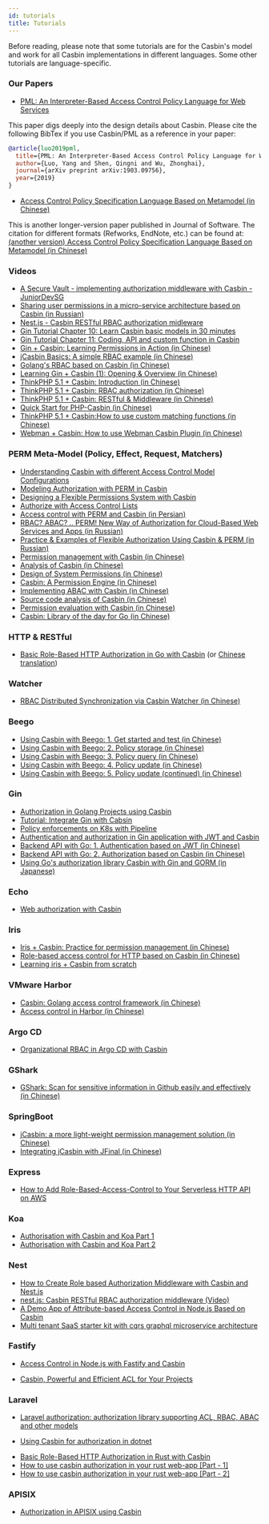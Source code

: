 ```yaml
---
id: tutorials
title: Tutorials
---
```



Before reading, please note that some tutorials are for the Casbin's model and work for all Casbin implementations in different languages. Some other tutorials are language-specific.

### Our Papers

- [PML: An Interpreter-Based Access Control Policy Language for Web Services](https://arxiv.org/abs/1903.09756)

This paper digs deeply into the design details about Casbin. Please cite the following BibTex if you use Casbin/PML as a reference in your paper:

```bibtex
@article{luo2019pml,
  title={PML: An Interpreter-Based Access Control Policy Language for Web Services},
  author={Luo, Yang and Shen, Qingni and Wu, Zhonghai},
  journal={arXiv preprint arXiv:1903.09756},
  year={2019}
}
```

- [Access Control Policy Specification Language Based on Metamodel (in Chinese)](http://www.jos.org.cn/1000-9825/5624.htm)

This is another longer-version paper published in Journal of Software. The citation for different formats (Refworks, EndNote, etc.) can be found at: [(another version) Access Control Policy Specification Language Based on Metamodel (in Chinese)](https://kns.cnki.net/kcms/detail/Detail.aspx?dbname=CJFDLAST2020&filename=RJXB202002012&v=)

### Videos

- [A Secure Vault - implementing authorization middleware with Casbin - JuniorDevSG](https://www.youtube.com/watch?v=OTT84oplR9o)
- [Sharing user permissions in a micro-service architecture based on Casbin (in Russian)](https://www.youtube.com/watch?v=Z5dUxH4PqYM)
- [Nest.js - Casbin RESTful RBAC authorization midleware](https://www.youtube.com/watch?v=mWlPNrCgVdE)
- [Gin Tutorial Chapter 10: Learn Casbin basic models in 30 minutes](https://www.bilibili.com/video/BV1qz4y167XP)
- [Gin Tutorial Chapter 11: Coding, API and custom function in Casbin](https://www.bilibili.com/video/BV13r4y1M7AC)
- [Gin + Casbin: Learning Permissions in Action (in Chinese)](https://www.jtthink.com/course/132)
- [jCasbin Basics: A simple RBAC example (in Chinese)](https://www.jtthink.com/course/play/2706)
- [Golang's RBAC based on Casbin (in Chinese)](https://www.bilibili.com/video/BV1Kf4y1U7iJ)
- [Learning Gin + Casbin (1): Opening & Overview (in Chinese)](https://www.bilibili.com/video/BV1bp4y1a7je)
- [ThinkPHP 5.1 + Casbin: Introduction (in Chinese)](https://www.bilibili.com/video/BV1kz4y1Z7vd)
- [ThinkPHP 5.1 + Casbin: RBAC authorization (in Chinese)](https://www.bilibili.com/video/BV1A541187M4)
- [ThinkPHP 5.1 + Casbin: RESTful & Middleware (in Chinese)](https://www.bilibili.com/video/BV1uk4y117up)
- [Quick Start for PHP-Casbin (in Chinese)](https://www.bilibili.com/video/BV1dK4y1L7xy)
- [ThinkPHP 5.1 + Casbin:How to use custom matching functions (in Chinese)](https://www.bilibili.com/video/BV1dq4y1Z78g)
- [Webman + Casbin: How to use Webman Casbin Plugin  (in Chinese)](https://www.bilibili.com/video/BV1X34y1Q7ZH)

### PERM Meta-Model (Policy, Effect, Request, Matchers)

- [Understanding Casbin with different Access Control Model Configurations](https://medium.com/wesionary-team/understanding-casbin-with-different-access-control-model-configurations-faebc60f6da5)
- [Modeling Authorization with PERM in Casbin](https://www.narendraj9.dev/posts/generalized-authz.html)
- [Designing a Flexible Permissions System with Casbin](https://medium.com/silo-blog/designing-a-flexible-permissions-system-with-casbin-f5d97fef17b8)
- [Authorize with Access Control Lists](https://medium.com/pragmatic-programmers/authorize-with-access-control-lists-92fbec57a920)
- [Access control with PERM and Casbin (in Persian)](https://vrgl.ir/npwoy)
- [RBAC? ABAC? .. PERM! New Way of Authorization for Cloud-Based Web Services and Apps (in Russian)](https://habr.com/ru/post/539778/)
- [Practice & Examples of Flexible Authorization Using Casbin & PERM (in Russian)](https://habr.com/ru/post/540454/)
- [Permission management with Casbin (in Chinese)](http://www.cnblogs.com/wang_yb/archive/2018/11/20/9987397.html)
- [Analysis of Casbin (in Chinese)](https://www.cnblogs.com/xiaohunshi/p/10372881.html)
- [Design of System Permissions (in Chinese)](https://github.com/xizhibei/blog/issues/101)
- [Casbin: A Permission Engine (in Chinese)](https://github.com/xizhibei/blog/issues/102)
- [Implementing ABAC with Casbin (in Chinese)](https://www.cnblogs.com/studyzy/p/11380736.html)
- [Source code analysis of Casbin (in Chinese)](https://www.cnblogs.com/yjf512/p/12200206.html)
- [Permission evaluation with Casbin (in Chinese)](https://cloud.tencent.com/developer/article/1534674)
- [Casbin: Library of the day for Go (in Chinese)](https://juejin.im/post/5ee6c93ce51d45787d3484a1)

<Tabs>

<TabItem value="Go" label="Go" default>

### HTTP & RESTful

- [Basic Role-Based HTTP Authorization in Go with Casbin](https://zupzup.org/casbin-http-role-auth) (or [Chinese translation](https://studygolang.com/articles/12323))

### Watcher

- [RBAC Distributed Synchronization via Casbin Watcher (in Chinese)](https://hongker.github.io/2021/02/19/golang-rbac-watcher/)

### Beego

- [Using Casbin with Beego: 1. Get started and test (in Chinese)](https://blog.csdn.net/hotqin888/article/details/78460385)
- [Using Casbin with Beego: 2. Policy storage (in Chinese)](https://blog.csdn.net/hotqin888/article/details/78571240)
- [Using Casbin with Beego: 3. Policy query (in Chinese)](https://blog.csdn.net/hotqin888/article/details/78992250)
- [Using Casbin with Beego: 4. Policy update (in Chinese)](https://blog.csdn.net/hotqin888/article/details/80032538)
- [Using Casbin with Beego: 5. Policy update (continued) (in Chinese)](https://blog.csdn.net/hotqin888/article/details/80092285)

### Gin

- [Authorization in Golang Projects using Casbin](https://medium.com/wesionary-team/authorization-in-golang-projects-using-casbin-f8fad744dae5)
- [Tutorial: Integrate Gin with Cabsin](https://dev.to/maxwellhertz/tutorial-integrate-gin-with-cabsin-56m0)
- [Policy enforcements on K8s with Pipeline](https://banzaicloud.com/blog/policy-enforcement-k8s/)
- [Authentication and authorization in Gin application with JWT and Casbin](https://medium.com/@tienbm90/authentication-and-authorization-in-gin-application-with-jwt-and-casbin-a56bbbdec90b)
- [Backend API with Go: 1. Authentication based on JWT (in Chinese)](https://studygolang.com/topics/6998)
- [Backend API with Go: 2. Authorization based on Casbin (in Chinese)](https://studygolang.com/topics/6999)
- [Using Go's authorization library Casbin with Gin and GORM (in Japanese)](https://www.zaneli.com/blog/20181203)

### Echo

- [Web authorization with Casbin](http://klotzandrew.com/blog/authorization-with-casbin)

### Iris

- [Iris + Casbin: Practice for permission management (in Chinese)](https://zxc0328.github.io/2018/05/14/casbin-iris/)
- [Role-based access control for HTTP based on Casbin (in Chinese)](https://studyiris.com/example/exper/casbin.html)
- [Learning iris + Casbin from scratch](https://learnku.com/articles/41416)

### VMware Harbor

- [Casbin: Golang access control framework (in Chinese)](http://www.growingdev.com/articles/2020/01/12/1578838858526.html)
- [Access control in Harbor (in Chinese)](http://www.growingdev.com/articles/2020/01/10/1578670203670.html)

### Argo CD

- [Organizational RBAC in Argo CD with Casbin](https://argoproj.github.io/argo-cd/operator-manual/rbac/)

### GShark

- [GShark: Scan for sensitive information in Github easily and effectively (in Chinese)](https://mp.weixin.qq.com/s?__biz=MzI3MjA3MTY3Mw==&mid=2247483770&idx=1&sn=9f02c2803e1c946e8c23b16ff3eba757&chksm=eb396fecdc4ee6fa2f378e846f354f45acf6e6f540cfd54190e9353df47c7707e3a2aadf714f&token=115330850&lang=zh_CN#rd)

</TabItem>

<TabItem value="Java" label="Java">

### SpringBoot

- [jCasbin: a more light-weight permission management solution (in Chinese)](https://blog.csdn.net/waynelee0809/article/details/85702551)
- [Integrating jCasbin with JFinal (in Chinese)](http://www.jfinal.com/share/842)

</TabItem>

<TabItem value="Node.js" label="Node.js">

### Express

- [How to Add Role-Based-Access-Control to Your Serverless HTTP API on AWS](https://dev.to/matttyler/how-to-add-role-based-access-control-to-your-serverless-http-api-on-aws-17bk)

### Koa

- [Authorisation with Casbin and Koa Part 1](https://dev.to/gerybbg/authorisation-with-casbin-and-koa-part-1-2gh)
- [Authorisation with Casbin and Koa Part 2](https://dev.to/gerybbg/authorisation-with-casbin-and-koa-part-2-2io5)

### Nest

- [How to Create Role based Authorization Middleware with Casbin and Nest.js](https://dev.to/dwipr/how-to-create-role-based-authorization-middleware-with-casbin-and-nest-js-52gm)
- [nest.js: Casbin RESTful RBAC authorization middleware (Video)](https://www.youtube.com/watch?v=mWlPNrCgVdE)
- [A Demo App of Attribute-based Access Control in Node.js Based on Casbin](https://github.com/Jarvie8176/casbin-example)
- [Multi tenant SaaS starter kit with cqrs graphql microservice architecture](https://github.com/juicycleff/ultimate-backend)

### Fastify

- [Access Control in Node.js with Fastify and Casbin](https://www.nearform.com/blog/access-control-node-js-fastify-and-casbin/)

</TabItem>

<TabItem value="PHP" label="PHP">

- [Casbin, Powerful and Efficient ACL for Your Projects](http://phpmagazine.net/2018/11/casbin-powerful-and-efficient-acl-for-your-projects.html)

### Laravel

- [Laravel authorization: authorization library supporting ACL, RBAC, ABAC and other models](https://developpaper.com/laravel-authorization-authorization-library-supporting-acl-rbac-abac-and-other-models/)

</TabItem>
<TabItem value=".NET" label=".NET">

- [Using Casbin for authorization in dotnet](https://krishnamohan.dev/blog/using-casbin-for-authorization-in-dotnet)

</TabItem>
<TabItem value="Rust" label="Rust">

- [Basic Role-Based HTTP Authorization in Rust with Casbin](https://www.zupzup.org/rust-casbin-example/)
- [How to use casbin authorization in your rust web-app [Part - 1]](https://dev.to/smrpn/how-to-use-casbin-authorization-in-your-rust-web-app-part-1-4f8f)
- [How to use casbin authorization in your rust web-app [Part - 2]](https://dev.to/smrpn/how-to-use-casbin-authorization-in-your-rust-web-app-part-2-1bnm)

</TabItem>
<TabItem value="Lua" label="Lua">

### APISIX

- [Authorization in APISIX using Casbin](https://medium.com/@rushitote/authorization-in-apisix-using-casbin-59b693669d6d)

</TabItem>

</Tabs>
